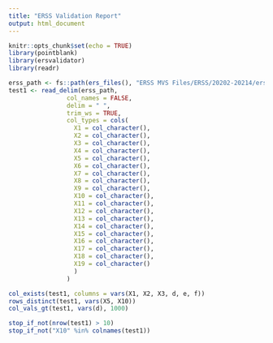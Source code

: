 ```yaml
---
title: "ERSS Validation Report"
output: html_document
---
```


```r
knitr::opts_chunk$set(echo = TRUE)
library(pointblank)
library(ersvalidator)
library(readr)

erss_path <- fs::path(ers_files(), "ERSS MVS Files/ERSS/20202-20214/ers.prod.ers2020275.Edited.EALLEN.txt")
test1 <- read_delim(erss_path,
                col_names = FALSE,
                delim = " ",
                trim_ws = TRUE,
                col_types = cols(
                  X1 = col_character(),
                  X2 = col_character(),
                  X3 = col_character(),
                  X4 = col_character(),
                  X5 = col_character(),
                  X6 = col_character(),
                  X7 = col_character(),
                  X8 = col_character(),
                  X9 = col_character(),
                  X10 = col_character(),
                  X11 = col_character(),
                  X12 = col_character(),
                  X13 = col_character(),
                  X14 = col_character(),
                  X15 = col_character(),
                  X16 = col_character(),
                  X17 = col_character(),
                  X18 = col_character(),
                  X19 = col_character()
                  )
                )
```


```r
col_exists(test1, columns = vars(X1, X2, X3, d, e, f))
rows_distinct(test1, vars(X5, X10))
col_vals_gt(test1, vars(d), 1000)
```


```r
stop_if_not(nrow(test1) > 10)
stop_if_not("X10" %in% colnames(test1))
```



